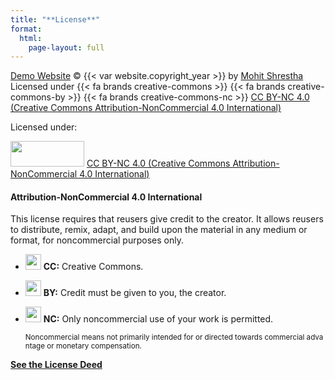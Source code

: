```yaml
---
title: "**License**"
format:
  html:
    page-layout: full
---
```


[Demo Website](https://mohitshrestha.github.io/demo_website) © {{< var website.copyright_year >}} by [Mohit Shrestha](https://mohitshrestha.com.np/) <br> Licensed under {{< fa brands creative-commons >}} {{< fa brands creative-commons-by >}} {{< fa brands creative-commons-nc >}} [CC BY-NC 4.0 (Creative Commons Attribution-NonCommercial 4.0 International)](https://creativecommons.org/licenses/by-nc/4.0/)

Licensed under:

<img src="https://mirrors.creativecommons.org/presskit/buttons/88x31/png/by-nc.png" width="118" height="41"/> [CC BY-NC 4.0 (Creative Commons Attribution-NonCommercial 4.0 International)](https://creativecommons.org/licenses/by-nc/4.0/)

#### **Attribution-NonCommercial 4.0 International**

This license requires that reusers give credit to the creator. It allows reusers to distribute, remix, adapt, and build upon the material in any medium or format, for noncommercial purposes only.

-   <img src="https://mirrors.creativecommons.org/presskit/icons/cc.svg" width="25"/> **CC:** Creative Commons.

-   <img src="https://mirrors.creativecommons.org/presskit/icons/by.svg" width="25"/> **BY:** Credit must be given to you, the creator.

-   <img src="https://mirrors.creativecommons.org/presskit/icons/nc.svg" width="25"/> **NC:** Only noncommercial use of your work is permitted.

    ~Noncommercial means not primarily intended for or directed towards commercial advantage or monetary compensation.~

[**See the License Deed**](http://creativecommons.org/licenses/by-nc/4.0/)
